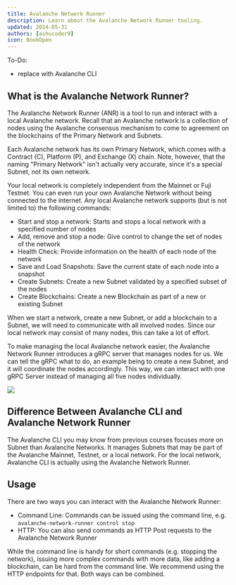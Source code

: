 ```yaml
---
title: Avalanche Network Runner
description: Learn about the Avalanche Network Runner tooling.
updated: 2024-05-31
authors: [ashucoder9]
icon: BookOpen
---
```


To-Do:
- replace with Avalanche CLI

## What is the Avalanche Network Runner?

The Avalanche Network Runner (ANR) is a tool to run and interact with a local Avalanche network. Recall that an Avalanche network is a collection of nodes using the Avalanche consensus mechanism to come to agreement on the blockchains of the Primary Network and Subnets.

Each Avalanche network has its own Primary Network, which comes with a Contract (C), Platform (P), and Exchange (X) chain. Note, however, that the naming "Primary Network" isn't actually very accurate, since it's a special Subnet, not its own network. 

Your local network is completely independent from the Mainnet or Fuji Testnet. You can even run your own Avalanche Network without being connected to the internet. Any local Avalanche network supports (but is not limited to) the following commands:

- Start and stop a network: Starts and stops a local network with a specified number of nodes
- Add, remove and stop a node: Give control to change the set of nodes of the network 
- Health Check: Provide information on the health of each node of the network
- Save and Load Snapshots: Save the current state of each node into a snapshot
- Create Subnets: Create a new Subnet validated by a specified subset of the nodes
- Create Blockchains: Create a new Blockchain as part of a new or existing Subnet

When we start a network, create a new Subnet, or add a blockchain to a Subnet, we will need to communicate with all involved nodes. Since our local network may consist of many nodes, this can take a lot of effort.

To make managing the local Avalanche network easier, the Avalanche Network Runner introduces a gRPC server that manages nodes for us. We can tell the gRPC what to do, an example being to create a new Subnet, and it will coordinate the nodes accordingly. This way, we can interact with one gRPC Server instead of managing all five nodes individually. 

![](/course-images/customizing-evm/15.png)

## Difference Between Avalanche CLI and Avalanche Network Runner

The Avalanche CLI you may know from previous courses focuses more on Subnet than Avalanche Networks. It manages Subnets that may be part of the Avalanche Mainnet, Testnet, or a local network. For the local network, Avalanche CLI is actually using the Avalanche Network Runner.

## Usage

There are two ways you can interact with the Avalanche Network Runner:

- Command Line: Commands can be issued using the command line, e.g. `avalanche-network-runner control stop`
- HTTP: You can also send commands as HTTP Post requests to the Avalanche Network Runner

While the command line is handy for short commands (e.g. stopping the network), issuing more complex commands with more data, like adding a blockchain, can be hard from the command line. We recommend using the HTTP endpoints for that. Both ways can be combined.